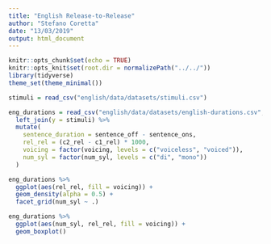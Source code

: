 ```yaml
---
title: "English Release-to-Release"
author: "Stefano Coretta"
date: "13/03/2019"
output: html_document
---
```


```r
knitr::opts_chunk$set(echo = TRUE)
knitr::opts_knit$set(root.dir = normalizePath("../../"))
library(tidyverse)
theme_set(theme_minimal())
```

```r
stimuli = read_csv("english/data/datasets/stimuli.csv")

eng_durations = read_csv("english/data/datasets/english-durations.csv", na = "--undefined--") %>%
  left_join(y = stimuli) %>%
  mutate(
    sentence_duration = sentence_off - sentence_ons,
    rel_rel = (c2_rel - c1_rel) * 1000,
    voicing = factor(voicing, levels = c("voiceless", "voiced")),
    num_syl = factor(num_syl, levels = c("di", "mono"))
  )
```

```r
eng_durations %>%
  ggplot(aes(rel_rel, fill = voicing)) +
  geom_density(alpha = 0.5) +
  facet_grid(num_syl ~ .)
```

```r
eng_durations %>%
  ggplot(aes(num_syl, rel_rel, fill = voicing)) +
  geom_boxplot()
```

